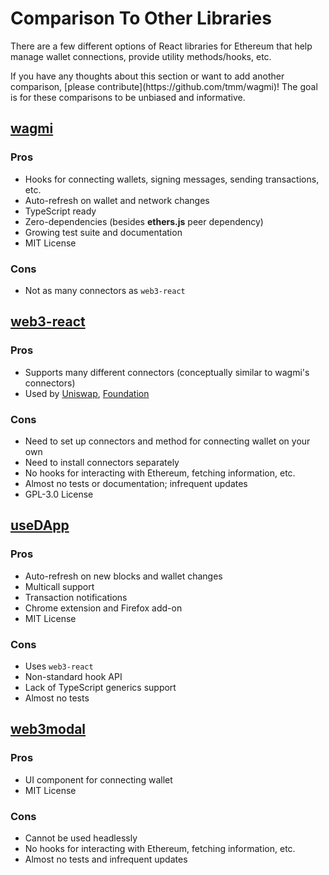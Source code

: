
# Comparison To Other Libraries

There are a few different options of React libraries for Ethereum that help manage wallet connections, provide utility methods/hooks, etc.

<Callout emoji="👀">
  If you have any thoughts about this section or want to add another comparison,
  [please contribute](https://github.com/tmm/wagmi)! The goal is for these
  comparisons to be unbiased and informative.
</Callout>

## [wagmi](https://github.com/tmm/wagmi)

### Pros

- Hooks for connecting wallets, signing messages, sending transactions, etc.
- Auto-refresh on wallet and network changes
- TypeScript ready
- Zero-dependencies (besides **ethers.js** peer dependency)
- Growing test suite and documentation
- MIT License

### Cons

- Not as many connectors as `web3-react`

## [web3-react](https://github.com/NoahZinsmeister/web3-react)

### Pros

- Supports many different connectors (conceptually similar to wagmi's connectors)
- Used by [Uniswap](https://uniswap.org), [Foundation](https://foundation.app)

### Cons

- Need to set up connectors and method for connecting wallet on your own
- Need to install connectors separately
- No hooks for interacting with Ethereum, fetching information, etc.
- Almost no tests or documentation; infrequent updates
- GPL-3.0 License

## [useDApp](https://github.com/EthWorks/useDApp)

### Pros

- Auto-refresh on new blocks and wallet changes
- Multicall support
- Transaction notifications
- Chrome extension and Firefox add-on
- MIT License

### Cons

- Uses `web3-react`
- Non-standard hook API
- Lack of TypeScript generics support
- Almost no tests

## [web3modal](https://github.com/Web3Modal/web3modal)

### Pros

- UI component for connecting wallet
- MIT License

### Cons

- Cannot be used headlessly
- No hooks for interacting with Ethereum, fetching information, etc.
- Almost no tests and infrequent updates
